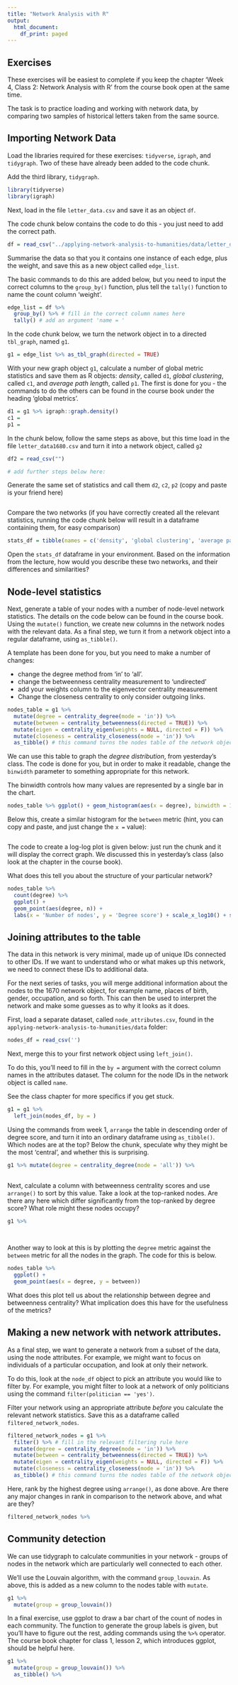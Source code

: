 ```yaml
---
title: "Network Analysis with R"
output:
  html_document:
    df_print: paged
---
```


## Exercises

These exercises will be easiest to complete if you keep the chapter 'Week 4, Class 2: Network Analysis with R' from the course book open at the same time.

The task is to practice loading and working with network data, by comparing two samples of historical letters taken from the same source. 

## Importing Network Data

Load the libraries required for these exercises: `tidyverse`, `igraph`, and `tidygraph`. Two of these have already been added to the code chunk. 

Add the third library, `tidygraph`.

```r
library(tidyverse)
library(igraph)
```


Next, load in the file `letter_data.csv` and save it as an object `df`. 

The code chunk below contains the code to do this - you just need to add the correct path. 

```r
df = read_csv("../applying-network-analysis-to-humanities/data/letter_data1670.csv")
```

Summarise the data so that you it contains one instance of each edge, plus the weight, and save this as a new object called `edge_list`. 

The basic commands to do this are added below, but you need to input the correct columns to the `group_by()` function, plus tell the `tally()` function to name the count column 'weight'.  

```r
edge_list = df %>% 
  group_by() %>% # fill in the correct column names here
  tally() # add an argument 'name = ' 

```

In the code chunk below, we turn the network object in to a directed `tbl_graph`, named `g1`. 

```r

g1 = edge_list %>% as_tbl_graph(directed = TRUE)

```

With your new graph object `g1`, calculate a number of global metric statistics and save them as R objects: *density*, called `d1`, *global clustering*, called `c1`, and *average path length*, called `p1`. The first is done for you - the commands to do the others can be found in the course book under the heading 'global metrics'.

```r

d1 = g1 %>% igraph::graph.density()
c1 = 
p1 = 

```

In the chunk below, follow the same steps as above, but this time load in the file `letter_data1680.csv` and turn it into a network object, called `g2`

```r

df2 = read_csv("")

# add further steps below here:


```

Generate the same set of statistics and call them `d2`, `c2`, `p2` (copy and paste is your friend here)

```r

```


Compare the two networks (if you have correctly created all the relevant statistics, running the code chunk below will result in a dataframe containing them, for easy comparison) 


```r
stats_df = tibble(names = c('density', 'global clustering', 'average path length'), stats_g1 = c(d1,c1,p1), stats_g2 = c(d2,c2,p2))

```

Open the `stats_df` dataframe in your environment. Based on the information from the lecture, how would you describe these two networks, and their differences and similarities?


## Node-level statistics 

Next, generate a table of your nodes with a number of node-level network statistics. The details on the code below can be found in the course book. Using the `mutate()` function, we create new columns in the network nodes with the relevant data. As a final step, we turn it from a network object into a regular dataframe, using `as_tibble()`. 

A template has been done for you, but you need to make a number of changes:

-   change the degree method from 'in' to 'all'.
-   change the betweenness centrality measurement to 'undirected'
-   add your weights column to the eigenvector centrality measurement
-   Change the closeness centrality to only consider outgoing links.


```r
nodes_table = g1 %>%
  mutate(degree = centrality_degree(mode = 'in')) %>% 
  mutate(between = centrality_betweenness(directed = TRUE)) %>% 
  mutate(eigen = centrality_eigen(weights = NULL, directed = F)) %>% 
  mutate(closeness = centrality_closeness(mode = 'in')) %>% 
  as_tibble() # this command turns the nodes table of the network object into an ordinary dataframe.
```

We can use this table to graph the *degree distribution*, from yesterday's class. The code is done for you, but in order to make it readable, change the `binwidth` parameter to something appropriate for this network. 

The binwidth controls how many values are represented by a single bar in the chart. 

```r
nodes_table %>% ggplot() + geom_histogram(aes(x = degree), binwidth = 10)
```

Below this, create a similar histogram for the `between` metric (hint, you can copy and paste, and just change the `x =` value):

```r

```

The code to create a log-log plot is given below: just run the chunk and it will display the correct graph. We discussed this in yesterday's class (also look at the chapter in the course book). 

What does this tell you about the structure of your particular network?

```r
nodes_table %>% 
  count(degree) %>% 
  ggplot() + 
  geom_point(aes(degree, n)) + 
  labs(x = 'Number of nodes', y = 'Degree score') + scale_x_log10() + scale_y_log10()
```

## Joining attributes to the table

The data in this network is very minimal, made up of unique IDs connected to other IDs. If we want to understand who or what makes up this network, we need to connect these IDs to additional data. 

For the next series of tasks, you will merge additional information about the nodes to the 1670 network object, for example name, places of birth, gender, occupation, and so forth. This can then be used to interpret the network and make some guesses as to why it looks as it does.

First, load a separate dataset, called `node_attributes.csv`, found in the `applying-network-analysis-to-humanities/data` folder:  

```r
nodes_df = read_csv('')
```

Next, merge this to your first network object using `left_join()`. 

To do this, you'll need to fill in the `by = ` argument with the correct column names in the attributes dataset. The column for the node IDs in the network object is called `name`. 

See the class chapter for more specifics if you get stuck. 

```r
g1 = g1 %>% 
  left_join(nodes_df, by = )
```


Using the commands from week 1, `arrange` the table in descending order of degree score, and turn it into an ordinary dataframe using `as_tibble()`. Which nodes are at the top? Below the chunk, speculate why they might be the most 'central', and whether this is surprising. 

```r
g1 %>% mutate(degree = centrality_degree(mode = 'all')) %>% 
  
```

Next, calculate a column with betweenness centrality scores and use `arrange()` to sort by this value. Take a look at the top-ranked nodes. Are there any here which differ significantly from the top-ranked by degree score? What role might these nodes occupy?

```r

g1 %>% 
  
  
```


Another way to look at this is by plotting the `degree` metric against the `between` metric for all the nodes in the graph. The code for this is below. 

```r

nodes_table %>% 
  ggplot() +
  geom_point(aes(x = degree, y = between))

```

What does this plot tell us about the relationship between degree and betweenness centrality? What implication does this have for the usefulness of the metrics?

## Making a new network with network attributes. 

As a final step, we want to generate a network from a subset of the data, using the node attributes. For example, we might want to focus on individuals of a particular occupation, and look at only their network.

To do this, look at the `node_df` object to pick an attribute you would like to filter by. For example, you might filter to look at a network of only politicians using the command `filter(politician == 'yes')`. 


Filter your network using an appropriate attribute *before* you calculate the relevant network statistics. Save this as a dataframe called `filtered_network_nodes`. 

```r
filtered_network_nodes = g1 %>% 
  filter() %>% # fill in the relevant filtering rule here
  mutate(degree = centrality_degree(mode = 'in')) %>% 
  mutate(between = centrality_betweenness(directed = TRUE)) %>% 
  mutate(eigen = centrality_eigen(weights = NULL, directed = F)) %>% 
  mutate(closeness = centrality_closeness(mode = 'in')) %>% 
  as_tibble() # this command turns the nodes table of the network object into an ordinary dataframe.

```

Here, rank by the highest degree using `arrange()`, as done above. Are there any major changes in rank in comparison to the network above, and what are they?

```r
filtered_network_nodes %>% 
```



## Community detection  

We can use tidygraph to calculate communities in your network - groups of nodes in the network which are particularly well connected to each other. 

We'll use the Louvain algorithm, with the command `group_louvain`. As above, this is added as a new column to the nodes table with `mutate`.

```r
g1 %>%
  mutate(group = group_louvain()) 
```

In a final exercise, use ggplot to draw a bar chart of the count of nodes in each community. The function to generate the group labels is given, but you'll have to figure out the rest, adding commands using the `%>%` operator. The course book chapter for class 1, lesson 2, which introduces ggplot, should be helpful here. 

```r
g1 %>%
  mutate(group = group_louvain()) %>% 
  as_tibble() %>% 

```

